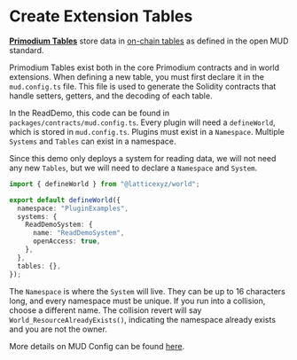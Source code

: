 # Create Extension Tables

[**Primodium Tables**](../../overview-contracts/tables.mdx) store data in [on-chain tables](https://mud.dev/templates/typescript/contracts#tables) as defined in the open MUD standard.

Primodium Tables exist both in the core Primodium contracts and in world extensions. When defining a new table, you must first declare it in the `mud.config.ts` file. This file is used to generate the Solidity contracts that handle setters, getters, and the decoding of each table.

In the ReadDemo, this code can be found in `packages/contracts/mud.config.ts`. Every plugin will need a `defineWorld`, which is stored in `mud.config.ts`. Plugins must exist in a `Namespace`. Multiple `Systems` and `Tables` can exist in a namespace.

Since this demo only deploys a system for reading data, we will not need any new `Tables`, but we will need to declare a `Namespace` and `System`.

```ts filename="examples/ReadDemo/packages/contracts/mud.config.ts" showLineNumbers
import { defineWorld } from "@latticexyz/world";

export default defineWorld({
  namespace: "PluginExamples",
  systems: {
    ReadDemoSystem: {
      name: "ReadDemoSystem",
      openAccess: true,
    },
  },
  tables: {},
});
```

The `Namespace` is where the `System` will live. They can be up to 16 characters long, and every namespace must be unique. If you run into a collision, choose a different name. The collision revert will say `World_ResourceAlreadyExists()`, indicating the namespace already exists and you are not the owner.

More details on MUD Config can be found [here](https://mud.dev/config).
